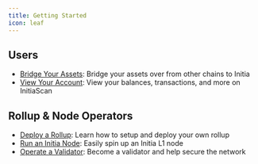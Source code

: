 ```yaml
---
title: Getting Started
icon: leaf
---
```


## Users

- [Bridge Your Assets](https://bridge.testnet.initia.xyz): Bridge your assets over from other chains to Initia
- [View Your Account](/home/core-applications/initia-scan): View your balances, transactions, and more on InitiaScan

## Rollup & Node Operators

- [Deploy a Rollup](/nodes-and-rollups/deploying-rollups/deploy): Learn how to setup and deploy your own rollup
- [Run an Initia Node](/nodes-and-rollups/running-nodes/running-l1-nodes/l1-nodes-weave): Easily spin up an Initia L1 node
- [Operate a Validator](/nodes-and-rollups/running-nodes/running-a-validator): Become a validator and help secure the network

